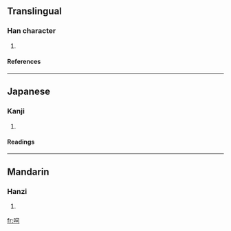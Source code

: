 ==Translingual==
===Han character===
{{Han char|rn=30|rad=口|as=05|sn=8|four=|canj=口尸一口 (RSMR)}}
# {{defn|Han}}
====References====
{{Han ref|kx=0181.210|dkj=03426|dj=0399.280|hdz=10609.020|uh=545E|ud=21598}}
----
==Japanese==
===Kanji===
{{ja-kanji|grade=|rs=口05}}
# {{defn|Japanese}} 
====Readings====
{{ja-readings|on=[[し]] (shi), [[ち]] (chi)|kun=[[かみかえす]] (kamikaesu)}}
----
==Mandarin==
===Hanzi===
{{cmn-hanzi|pin=[[shī]] (shi1)|wg=shih<sup>1</sup>}}
# {{defn|Mandarin}}

[[fr:呞]]